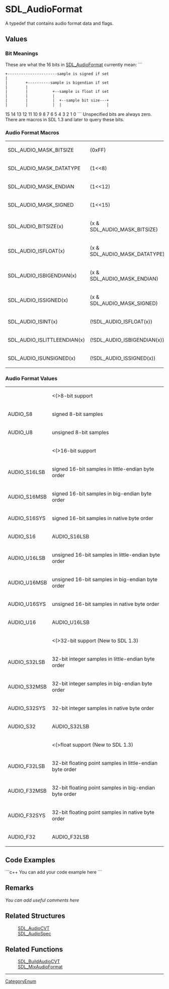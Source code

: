 <!-- pragma section-numbers off -->
<!-- pragma disable-camelcase -->

= SDL_AudioFormat =
A typedef that contains audio format data and flags.


== Values ==
=== Bit Meanings ===
These are what the 16 bits in [[SDL_AudioFormat]] currently mean:
```
 +----------------------sample is signed if set
 |
 |        +----------sample is bigendian if set
 |        |
 |        |           +--sample is float if set
 |        |           |
 |        |           |  +--sample bit size---+
 |        |           |  |                    |
15 14 13 12 11 10  9  8  7  6  5  4  3  2  1  0 
```
Unspecified bits are always zero.  There are macros in SDL 1.3 and later to query these bits. 

=== Audio Format Macros ===
{|
|SDL_AUDIO_MASK_BITSIZE
|(0xFF)
|-
|SDL_AUDIO_MASK_DATATYPE
|(1<<8)
|-
|SDL_AUDIO_MASK_ENDIAN
|(1<<12)
|-
|SDL_AUDIO_MASK_SIGNED
|(1<<15)
|-
|SDL_AUDIO_BITSIZE(x)
|(x & SDL_AUDIO_MASK_BITSIZE)
|-
|SDL_AUDIO_ISFLOAT(x)
|(x & SDL_AUDIO_MASK_DATATYPE)
|-
|SDL_AUDIO_ISBIGENDIAN(x)
|(x & SDL_AUDIO_MASK_ENDIAN)
|-
|SDL_AUDIO_ISSIGNED(x)
|(x & SDL_AUDIO_MASK_SIGNED)
|-
|SDL_AUDIO_ISINT(x)
|(!SDL_AUDIO_ISFLOAT(x))
|-
|SDL_AUDIO_ISLITTLEENDIAN(x)
|(!SDL_AUDIO_ISBIGENDIAN(x))
|-
|SDL_AUDIO_ISUNSIGNED(x)
|(!SDL_AUDIO_ISSIGNED(x))
|}


=== Audio Format Values ===
{|
|
|<(>8-bit support
|-
|AUDIO_S8
|signed 8-bit samples
|-
|AUDIO_U8
|unsigned 8-bit samples
|-
|
|<(>16-bit support
|-
|AUDIO_S16LSB
|signed 16-bit samples in little-endian byte order
|-
|AUDIO_S16MSB
|signed 16-bit samples in big-endian byte order
|-
|AUDIO_S16SYS
|signed 16-bit samples in native byte order
|-
|AUDIO_S16
|AUDIO_S16LSB
|-
|AUDIO_U16LSB
|unsigned 16-bit samples in little-endian byte order
|-
|AUDIO_U16MSB
|unsigned 16-bit samples in big-endian byte order
|-
|AUDIO_U16SYS
|unsigned 16-bit samples in native byte order
|-
|AUDIO_U16
|AUDIO_U16LSB
|-
|
|<(>32-bit support (New to SDL 1.3)
|-
|AUDIO_S32LSB
|32-bit integer samples in little-endian byte order
|-
|AUDIO_S32MSB
|32-bit integer samples in big-endian byte order
|-
|AUDIO_S32SYS
|32-bit integer samples in native byte order
|-
|AUDIO_S32
|AUDIO_S32LSB
|-
|
|<(>float support (New to SDL 1.3)
|-
|AUDIO_F32LSB
|32-bit floating point samples in little-endian byte order
|-
|AUDIO_F32MSB
|32-bit floating point samples in big-endian byte order
|-
|AUDIO_F32SYS
|32-bit floating point samples in native byte order
|-
|AUDIO_F32
|AUDIO_F32LSB
|}

== Code Examples ==
```c++
You can add your code example here
```

== Remarks ==
''You can add useful comments here''

== Related Structures ==
:[[SDL_AudioCVT]]
:[[SDL_AudioSpec]]

== Related Functions ==
:[[SDL_BuildAudioCVT]]
:[[SDL_MixAudioFormat]]

----
[[CategoryEnum]]
